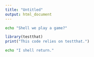 ```yaml
---
title: "Untitled"
output: html_document
---
```


```bash
echo "Shell we play a game?"
```

```r
library(testthat)
print("This code relies on testthat.")
```

```bash
echo "I shell return."
```


